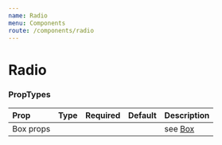 ```yaml
---
name: Radio
menu: Components
route: /components/radio
---
```



# Radio

<Playground>
    <Radio mr={2} />
    <Radio checked mr={2} />
    <Radio disabled />
</Playground>

### PropTypes

| Prop | Type | Required | Default | Description |
|:-----|:-----|:---------|:--------|:------------|
| Box props | | | | see [Box](/components/box) |
